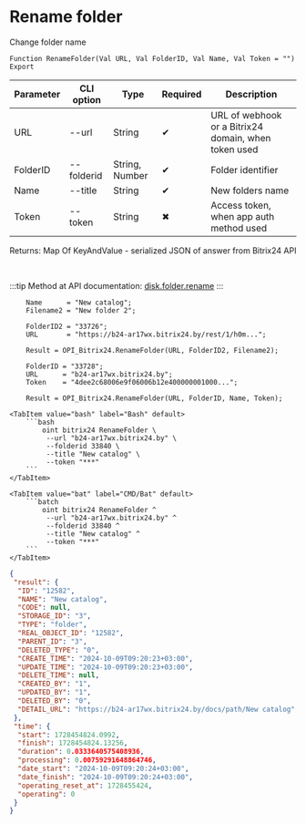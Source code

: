 ﻿---
sidebar_position: 10
description: Rename folder and other functions to work with Bitrix24 in the Open Integration Package, a free open-source integration library for 1C:Enterprise 8, OneScript and CLI
keywords: [1C, 1С, 1С:Enterprise, 1С:Enterprise 8.3, API, Integration, Services, Exchange, OneScript, CLI, Bitrix24]
---


# Rename folder
 Change folder name



`Function RenameFolder(Val URL, Val FolderID, Val Name, Val Token = "") Export`

  | Parameter | CLI option | Type | Required | Description |
  |-|-|-|-|-|
  | URL | --url | String | &#x2714; | URL of webhook or a Bitrix24 domain, when token used |
  | FolderID | --folderid | String, Number | &#x2714; | Folder identifier |
  | Name | --title | String | &#x2714; | New folders name |
  | Token | --token | String | &#x2716; | Access token, when app auth method used |

  
  Returns:  Map Of KeyAndValue - serialized JSON of answer from Bitrix24 API

<br/>

:::tip
Method at API documentation: [disk.folder.rename](https://dev.1c-bitrix.ru/rest_help/disk/folder/disk_folder_rename.php)
:::
<br/>



```bsl title="1C:Enterprise/OneScript code example"
    Name      = "New catalog";
    Filename2 = "New folder 2";

    FolderID2 = "33726";
    URL       = "https://b24-ar17wx.bitrix24.by/rest/1/h0m...";

    Result = OPI_Bitrix24.RenameFolder(URL, FolderID2, Filename2);

    FolderID = "33728";
    URL      = "b24-ar17wx.bitrix24.by";
    Token    = "4dee2c68006e9f06006b12e400000001000...";

    Result = OPI_Bitrix24.RenameFolder(URL, FolderID, Name, Token);
```
 

 <Tabs>
  
    <TabItem value="bash" label="Bash" default>
        ```bash
            oint bitrix24 RenameFolder \
             --url "b24-ar17wx.bitrix24.by" \
             --folderid 33840 \
             --title "New catalog" \
             --token "***"
        ```
    </TabItem>
  
    <TabItem value="bat" label="CMD/Bat" default>
        ```batch
            oint bitrix24 RenameFolder ^
             --url "b24-ar17wx.bitrix24.by" ^
             --folderid 33840 ^
             --title "New catalog" ^
             --token "***"
        ```
    </TabItem>
</Tabs>


```json title="Result"
{
 "result": {
  "ID": "12582",
  "NAME": "New catalog",
  "CODE": null,
  "STORAGE_ID": "3",
  "TYPE": "folder",
  "REAL_OBJECT_ID": "12582",
  "PARENT_ID": "3",
  "DELETED_TYPE": "0",
  "CREATE_TIME": "2024-10-09T09:20:23+03:00",
  "UPDATE_TIME": "2024-10-09T09:20:23+03:00",
  "DELETE_TIME": null,
  "CREATED_BY": "1",
  "UPDATED_BY": "1",
  "DELETED_BY": "0",
  "DETAIL_URL": "https://b24-ar17wx.bitrix24.by/docs/path/New catalog"
 },
 "time": {
  "start": 1728454824.0992,
  "finish": 1728454824.13256,
  "duration": 0.0333640575408936,
  "processing": 0.00759291648864746,
  "date_start": "2024-10-09T09:20:24+03:00",
  "date_finish": "2024-10-09T09:20:24+03:00",
  "operating_reset_at": 1728455424,
  "operating": 0
 }
}
```
